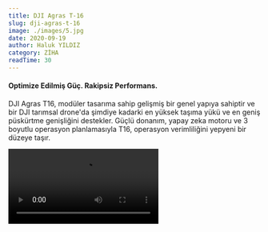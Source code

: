 ```yaml
---
title: DJI Agras T-16
slug: dji-agras-t-16
image: ./images/5.jpg
date: 2020-09-19
author: Haluk YILDIZ
category: ZİHA
readTime: 30
---
```



<h4>Optimize Edilmiş Güç. Rakipsiz Performans.</h4>

DJI Agras T16, modüler tasarıma sahip gelişmiş bir genel yapıya sahiptir ve bir DJI tarımsal drone'da şimdiye kadarki en yüksek taşıma yükü ve en geniş püskürtme genişliğini destekler. Güçlü donanım, yapay zeka motoru ve 3 boyutlu operasyon planlamasıyla T16, operasyon verimliliğini yepyeni bir düzeye taşır.

<Video src="https://www.youtube.com/embed/Dn7Q4oIrP3I" />

<h4>Devrim Yaratan Yapı. Güvenilir Çalışma.</h4>

T16'nın tamamen yeni modüler tasarımı, montajı basitleştirir ve günlük bakımı hızlandırır. IP67 derecesi, dronun temel bileşenleri için güvenilir koruma sağlar. Hafif ancak dayanıklı bir gövde, karbon fiber kompozitlerden yapılmıştır ve orijinal boyutunun% 25'i hızla katlanarak taşımayı kolaylaştırır. Hem batarya hem de püskürtme tankı kolayca değiştirilebilir, bu da güç ve sıvı tedarikinin verimliliğini önemli ölçüde artırır.

![t16 toplanmış](./images/1.png)

<blockquote display="info">
  Toplanmış haliyle taşıma için az yer kaplayarak avantaj sağlar
</blockquote>

![t16 açılmış](./images/2.png)

<blockquote display="info">
  16 Litre geniş depolama alanıyla daha fazla alanın ilaçlanmasını sağlar.
</blockquote>

<h4>Daha Yüksek Yük. Gelişmiş Verimlilik.</h4>

Olağanüstü uçuş performansı ile desteklenen T16 püskürtme tankı 16 L'ye kadar taşıyabilir ve püskürtme genişliği 6,5 m'ye çıkarılmıştır. Püskürtme sisteminde 4 dağıtım pompası ve maksimum 4,8 L / dak püskürtme hızına sahip 8 sprinkler bulunur. T16, saatte 24,7 dönüm (10 hektar) püskürtme yapabilir. Püskürtme sistemi ayrıca geleneksel akış ölçerlerden daha yüksek hassasiyet ve stabilite sağlayan yepyeni bir elektromanyetik akış ölçere sahiptir.

![t16 radar](./images/3.png)

<blockquote display="info">
  Arazi verileri analiz dronu ile toplandıktan sonra zihalara aktarılır ve
  zihaların daha verimli otomasyon ilaçlama yapması sağlanır
</blockquote>

T16’nın geliştirilmiş radar sistemi, ışıktan veya tozdan etkilenmeden gündüz veya gece çalışma ortamını algılayabilir. İleri ve geri engellerden kaçınma ve önceki DJI tarımsal dronların iki katı olan 100 ° 'lik yatay FOV (görüş alanı) ile uçuş güvenliğini büyük ölçüde artırdı. Ayrıca bir eğimin açısını algılayabilir ve dağlık arazide bile buna otomatik olarak uyum sağlayabilir. Bu yenilikçi radar sistemi, ortamı etkili bir şekilde algılayan ve engelleri aşmaya yardımcı olan 3B nokta bulutu görüntülemeyi destekleyen Dijital Işın Oluşturma (DBF) teknolojisini benimser.

<h4>Farklı İhtiyaçlar. Farklı Modlar</h4>

T16, çoğu operasyonel ihtiyacı karşılamak için düz zemin, dağlar ve meyve bahçeleri için farklı modlar sunar. Beş adede kadar T16 uçağı, tek bir T16 uzaktan kumanda ile aynı anda kontrol edilebilir, bu da tek pilotlu operasyonun verimliliğini iki katına çıkarır.

![mod1](./images/4.jpg)

<blockquote display="info">Eğimli ağaç ilaçlama</blockquote>

![mod2](./images/6.jpg)

<blockquote display="info">Düz arazi ekin ilaçlama</blockquote>

<h4>T-16 Akıllı Uçuş Bataryası</h4>

![batarya](./images/7.png)

T16 Akıllı Uçuş Bataryası, 17.500 mAh kapasiteye ve güç tüketimini azaltan 14S yüksek voltaj sistemine sahiptir. IP54 sınıfı tamamen metal bir muhafaza ile tasarlanmıştır ve ısı yayma verimliliği önceki nesle göre% 140 artmıştır. Hücre dengeleme teknolojisiyle desteklenen pil, önceki nesle göre% 100 daha yüksek [4] 400'e kadar artırılmış şarj döngüsüne sahiptir ve bu da işletim maliyetlerini önemli ölçüde azaltır.

Aynı anda dört adede kadar pil şarj edilebilir. Tek kanallı hızlı şarj modunu kullanırken, tam şarj yalnızca 20 dakika sürer, önceki nesle göre hızda% 50 artış. Şarj cihazında, şarj güvenliğini sağlamak için voltaj ve sıcaklık gibi kritik verileri gerçek zamanlı olarak izleyen yerleşik bir pil sağlığı yönetim sistemi bulunur.

<Link to="/posts" className="btn center-btn">
  tüm yazılar
</Link>
